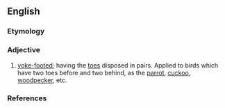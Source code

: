 ==English==

===Etymology===
{{prefix|zygo|dactylic}}

===Adjective===
{{en-adj|-}}

# {{context|zoology}} [[yoke-footed]]; having the [[toes]] disposed in pairs. Applied to birds which have two toes before and two behind, as the [[parrot]], [[cuckoo]], [[woodpecker]], etc.

===References===
{{Webster 1913}}